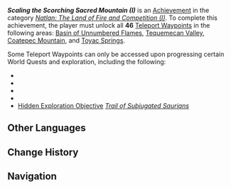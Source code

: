 {{Achievement Infobox
|id           = 80329
|order id     = 305
|category     = Natlan: The Land of Fire and Competition (I)
|description  = Unlock all Teleport Waypoints in the following areas in Natlan: Basin of Unnumbered Flames, Tequemecan Valley, Coatepec Mountain, and Toyac Springs.
|requirements = 
|primogems    = 5
|topic        = Teleport Waypoints
}}
'''''Scaling the Scorching Sacred Mountain (I)''''' is an [[Achievement]] in the category ''[[Natlan: The Land of Fire and Competition (I)]]''. To complete this achievement, the player must unlock all '''46''' [[Teleport Waypoint]]s in the following areas: [[Basin of Unnumbered Flames]], [[Tequemecan Valley]], [[Coatepec Mountain]], and [[Toyac Springs]].

Some Teleport Waypoints can only be accessed upon progressing certain World Quests and exploration, including the following:
* {{Quest|Shadows of the Mountains}}
* {{Quest|Tale of Dreams Plucked From Fire}}
* {{Quest|Between Pledge and Forgettance}}
* {{Quest|Ripe For Trouble}}
* [[Hidden Exploration Objective]] ''[[Trail of Subjugated Saurians]]''

==Other Languages==
{{Other Languages
|en       = Scaling the Scorching Sacred Mountain (I)
|zhs      = 攀越炽焰的圣山・其之一
|zhs_rm   = 
|zht      = 攀越熾焰的聖山・其之一
|zht_rm   = 
|zh_tl    = 
|ja       = 灼焔の聖山を越えて・1
|ja_rm    = Shakuen no Seizan wo Koete - Ichi{{Assumed}}
|ja_tl    = <!--Scaling the Sacred Mountain of Miraculous Flames - One-->
|ko       = 타오르는 신성한 산을 넘어・첫 번째
|ko_tl    = 
|es       = Escalando la ardiente Montaña Sagrada (I)
|es_tl    = Scaling the Burning Sacred Mountain (I)
|fr       = Escaladant la montagne sacrée brûlante (1)
|fr_tl    = Scaling the Scorching Sacred Mountain (1)
|ru       = Восхождение на пылающую священную гору I
|ru_tl    = Ascending the Blazing Sacred Mountain I
|th       = ไต่ภูเขาศักดิ์สิทธิ์ที่แผดเผา I
|th_rm    = 
|th_tl    = 
|vi       = Trèo Qua Núi Thánh Rực Lửa I
|vi_tl    = 
|de       = Die Erklimmung des flammenden heiligen Bergs &ndash; I
|de_tl    = The Scaling of the Flaming Sacred Mountain &ndash; I
|id       = Mendaki Gunung Keramat yang Membara (I)
|id_tl    = 
|pt       = Escalando a Montanha Sagrada Escaldante (I)
|pt_tl    = 
|tr       = Alevli Kutsal Dağa Tırmanış (I)
|tr_tl    = 
|it       = La scalata della Montagna sacra rovente (I)
|it_tl    = 
}}

==Change History==
{{Change History|5.0}}

==Navigation==
{{Achievement Navbox}}